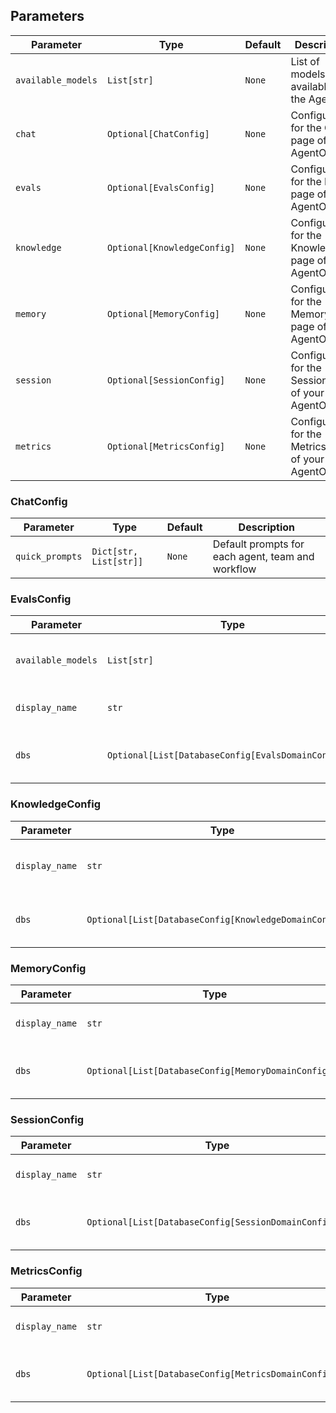 ## Parameters

| Parameter | Type | Default | Description |
|-----------|------|---------|-------------|
| `available_models` | `List[str]` | `None` | List of models available in the AgentOS |
| `chat` | `Optional[ChatConfig]` | `None` | Configuration for the Chat page of your AgentOS |
| `evals` | `Optional[EvalsConfig]` | `None` | Configuration for the Evals page of your AgentOS |
| `knowledge` | `Optional[KnowledgeConfig]` | `None` | Configuration for the Knowledge page of your AgentOS |
| `memory` | `Optional[MemoryConfig]` | `None` | Configuration for the Memory page of your AgentOS |
| `session` | `Optional[SessionConfig]` | `None` | Configuration for the Session page of your AgentOS |
| `metrics` | `Optional[MetricsConfig]` | `None` | Configuration for the Metrics page of your AgentOS |


### ChatConfig

| Parameter | Type | Default | Description |
|-----------|------|---------|-------------|
| `quick_prompts` | `Dict[str, List[str]]` | `None` | Default prompts for each agent, team and workflow |

### EvalsConfig

| Parameter | Type | Default | Description |
|-----------|------|---------|-------------|
| `available_models` | `List[str]` | `None` | List of models available in the Evals page |
| `display_name` | `str` | `None` | Display name for the Evals page |
| `dbs` | `Optional[List[DatabaseConfig[EvalsDomainConfig]]]` | `None` | List of configurations for each database |

### KnowledgeConfig

| Parameter | Type | Default | Description |
|-----------|------|---------|-------------|
| `display_name` | `str` | `None` | Display name for the Knowledge page |
| `dbs` | `Optional[List[DatabaseConfig[KnowledgeDomainConfig]]]` | `None` | List of configurations for each database |

### MemoryConfig

| Parameter | Type | Default | Description |
|-----------|------|---------|-------------|
| `display_name` | `str` | `None` | Display name for the Memory page |
| `dbs` | `Optional[List[DatabaseConfig[MemoryDomainConfig]]]` | `None` | List of configurations for each database |

### SessionConfig

| Parameter | Type | Default | Description |
|-----------|------|---------|-------------|
| `display_name` | `str` | `None` | Display name for the Session page |
| `dbs` | `Optional[List[DatabaseConfig[SessionDomainConfig]]]` | `None` | List of configurations for each database |

### MetricsConfig

| Parameter | Type | Default | Description |
|-----------|------|---------|-------------|
| `display_name` | `str` | `None` | Display name for the Metrics page |
| `dbs` | `Optional[List[DatabaseConfig[MetricsDomainConfig]]]` | `None` | List of configurations for each database |